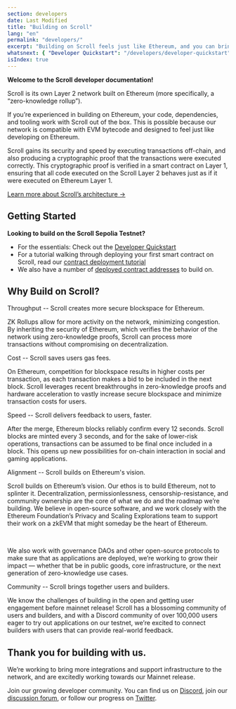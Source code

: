 ```yaml
---
section: developers
date: Last Modified
title: "Building on Scroll"
lang: "en"
permalink: "developers/"
excerpt: "Building on Scroll feels just like Ethereum, and you can bring your favorite tooling and contracts with you."
whatsnext: { "Developer Quickstart": "/developers/developer-quickstart" }
isIndex: true
---
```



**Welcome to the Scroll developer documentation!**

Scroll is its own Layer 2 network built on Ethereum (more specifically, a “zero-knowledge rollup”).

If you’re experienced in building on Ethereum, your code, dependencies, and tooling work with Scroll out of the box. This is possible because our network is compatible with EVM bytecode and designed to feel just like developing on Ethereum.

<Aside type="tip" title="New to zero-knowledge rollups?">
Scroll gains its security and speed by executing transactions off-chain, and also producing a cryptographic proof that
the transactions were executed correctly. This cryptographic proof is verified in a smart contract on Layer 1,
ensuring that all code executed on the Scroll Layer 2 behaves just as if it were executed on Ethereum Layer 1.

[Learn more about Scroll’s architecture →](/technology/)

</Aside>

## Getting Started

**Looking to build on the Scroll Sepolia Testnet?**

- For the essentials: Check out the [Developer Quickstart](/developers/developer-quickstart)
- For a tutorial walking through deploying your first smart contract on Scroll, read our [contract deployment tutorial](/developers/guides/contract-deployment-tutorial)
- We also have a number of [deployed contract addresses](/developers/scroll-contracts) to build on.

## Why Build on Scroll?

<ToggleElement anchor="throughput">
  <div slot="title">Throughput -- Scroll creates more secure blockspace for Ethereum.</div>
  <p>
    ZK Rollups allow for more activity on the network, minimizing congestion. By inheriting the security of Ethereum,
    which verifies the behavior of the network using zero-knowledge proofs, Scroll can process more transactions without
    compromising on decentralization.
  </p>
</ToggleElement>

<ToggleElement anchor="cost">
  <div slot="title">Cost -- Scroll saves users gas fees.</div>
  <p>
    On Ethereum, competition for blockspace results in higher costs per transaction, as each transaction makes a bid to
    be included in the next block. Scroll leverages recent breakthroughs in zero-knowledge proofs and hardware
    acceleration to vastly increase secure blockspace and minimize transaction costs for users.
  </p>
</ToggleElement>
<ToggleElement anchor="speed">
  <div slot="title">Speed -- Scroll delivers feedback to users, faster.</div>
  <p>
    After the merge, Ethereum blocks reliably confirm every 12 seconds. Scroll blocks are minted every 3 seconds, and
    for the sake of lower-risk operations, transactions can be assumed to be final once included in a block. This opens
    up new possibilities for on-chain interaction in social and gaming applications.
  </p>
</ToggleElement>
<ToggleElement anchor="alignment">
  <div slot="title">Alignment -- Scroll builds on Ethereum's vision.</div>
  <p>
    Scroll builds on Ethereum’s vision. Our ethos is to build Ethereum, not to splinter it. Decentralization,
    permissionlessness, censorship-resistance, and community ownership are the core of what we do and the roadmap we’re
    building. We believe in open-source software, and we work closely with the Ethereum Foundation’s Privacy and Scaling
    Explorations team to support their work on a zkEVM that might someday be the heart of Ethereum.
  </p>
  <br />
  <p>
    We also work with governance DAOs and other open-source protocols to make sure that as applications are deployed,
    we’re working to grow their impact — whether that be in public goods, core infrastructure, or the next generation of
    zero-knowledge use cases.
  </p>
</ToggleElement>
<ToggleElement anchor="community">
  <div slot="title">Community -- Scroll brings together users and builders.</div>
  <p>
    We know the challenges of building in the open and getting user engagement before mainnet release! Scroll has a
    blossoming community of users and builders, and with a Discord community of over 100,000 users eager to try out
    applications on our testnet, we’re excited to connect builders with users that can provide real-world feedback.
  </p>
</ToggleElement>

## Thank you for building with us.

We’re working to bring more integrations and support infrastructure to the network, and are excitedly working towards our Mainnet release.

Join our growing developer community. You can find us on [Discord](https://discord.gg/scroll), join our [discussion forum](https://community.scroll.io/), or follow our progress on [Twitter](https://twitter.com/Scroll_ZKP).
